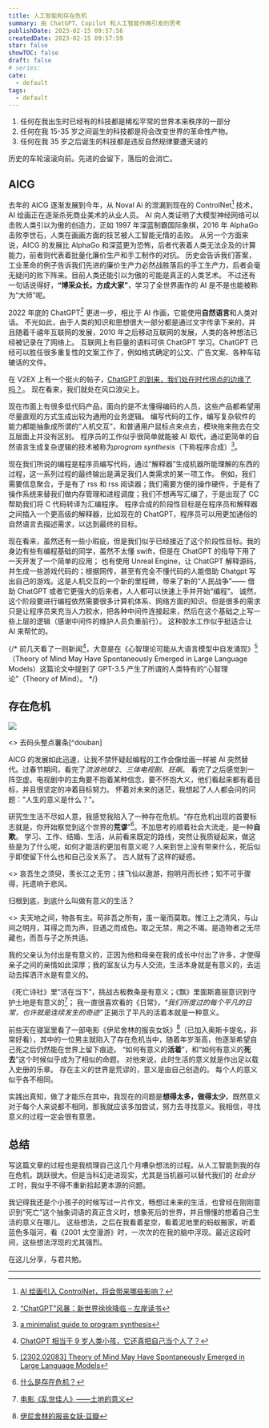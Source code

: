 ```yaml
---
title: 人工智能和存在危机
summary: 由 ChatGPT、Copilot 和人工智能作画引发的思考
publishDate: 2023-02-15 09:57:56
createdDate: 2023-02-15 09:57:59
star: false
showTOC: false
draft: false
# series:
cate:
  - default
tags:
  - default
---
```


<Quote cite="——道格拉斯·亚当斯" normal={true}>
  <ol className="ml-4">
    <li className="list-decimal pl-2">
      任何在我出生时已经有的科技都是稀松平常的世界本来秩序的一部分
    </li>
    <li className="list-decimal pl-2">
      任何在我 15-35 岁之间诞生的科技都是将会改变世界的革命性产物。
    </li>
    <li className="list-decimal pl-2">
      任何在我 35 岁之后诞生的科技都是违反自然规律要遭天谴的
    </li>
  </ol>
</Quote>

历史的车轮滚滚向前。先进的会留下，落后的会消亡。

## AICG

去年的 AICG 逐渐发展到今年，从 Noval Ai 的泄漏到现在的 ControlNet[^controlnet] 技术，AI 绘画正在逐渐杀死商业美术的从业人员。
AI 向人类证明了大模型神经网络可以击败人类引以为傲的创造力，正如 1997 年深蓝制霸国际象棋，2016 年 AlphaGo 击败李世石，人类在画画方面的技艺被人工智能无情的击败。
从另一个方面来说，AICG 的发展比 AlphaGo 和深蓝更为恐怖，后者代表着人类无法企及的计算能力，前者则代表着批量化廉价生产和手工制作的对抗。
历史会告诉我们答案，工业革命的例子告诉我们先进的廉价生产力必然战胜落后的手工生产力，后者会毫无疑问的败下阵来。目前人类还能引以为傲的可能是真正的人类艺术。
不过还有一句话说得好，**“博采众长，方成大家”**，学习了全世界画作的 AI 是不是也能被称为“大师”呢。

[^controlnet]: [AI 绘画引入 ControlNet，将会带来哪些影响？](https://www.zhihu.com/question/584139316)

2022 年底的 ChatGPT[^zread] 更进一步，相比于 AI 作画，它能使用**自然语言**和人类对话。
不光如此，由于人类的知识和思想很大一部分都是通过文字传承下来的，并且随着千禧年互联网的发展，2010 年之后移动互联网的发展，人类的各种想法已经被记录在了网络上。
互联网上有巨量的语料可供 ChatGPT 学习。ChatGPT 已经可以胜任很多重复性的文案工作了，例如格式确定的公文、广告文案、各种车轱辘话的文件。

<Dialog reverse="true">
  我就用ChatGPT应付了不少浪费生命的无聊文件。 AI
  画图也很好玩，输入prompt之后，笔自己画画&thinsp;´ ▽ ` )ﾉ
</Dialog>

在 V2EX 上有一个挺火的帖子，[ChatGPT 的到来，我们处在时代拐点的边缘了吗？](https://www.v2ex.com/t/914122)。
现在看来，我们就处在风口浪尖上。

现在市面上有很多低代码产品，面向的是不太懂得编码的人员，这些产品都希望用尽量直观的方式生成出较为通用的业务逻辑。
编写代码的工作，编写复杂软件的能力都能抽象成所谓的“人机交互”，和普通用户鼠标点来点去，模块拖来拖去在交互层面上并没有区别。
程序员的工作似乎很简单就能被 AI 取代，通过更简单的自然语言生成复杂逻辑的技术被称为*program synthesis*（下称程序合成）[^program_synthesis]。

现在我们所说的编程是程序员编写代码，通过“解释器”生成机器所能理解的东西的过程，这一系列过程的最终输出是满足我们人类需求的某一项工作。
例如，我们需要信息聚合，于是有了 rss 和 rss 阅读器；我们需要方便的操作硬件，于是有了操作系统来替我们做内存管理和进程调度；我们不想再写汇编了，于是出现了 CC 帮助我们将 C 代码转译为汇编程序。
程序合成的阶段性目标是在程序员和解释器之间插入一个更高级的解释器，比如现在的 ChatGPT，程序员可以用更加通俗的自然语言去描述需求，以达到最终的目标。

现在看来，虽然还有一些小瑕疵，但是我们似乎已经接近了这个阶段性目标。我的身边有些有编程基础的同学，虽然不太懂 swift，但是在 ChatGPT 的指导下用了一天开发了一个简单的应用；
也有使用 Unreal Engine，让 ChatGPT 解释源码，并生成一些游戏代码的；根据网传，甚至有完全不懂代码的人能借助 Chatgpt 写出自己的游戏。这是人机交互的一个新的里程碑，带来了新的“人民战争”——
借助 ChatGPT 或者它更强大的后来者，人人都可以快速上手并开始“编程”。
诚然，这个阶段要进行编程依然需要很多计算机体系、网络方面的知识。但是很多的需求只是让程序员来充当人力胶水，把各种中间件连接起来，然后在这个基础之上写一些上层的逻辑（感谢中间件的维护人员负重前行）。
这种胶水工作似乎挺适合让 AI 来帮忙的。

{/* 前几天看了一则新闻[^chatgpt]，大意是在《心智理论可能从大语言模型中自发涌现》[^tom]（Theory of Mind May Have Spontaneously Emerged in Large Language Models）这篇论文中提到了 GPT-3.5 产生了所谓的人类特有的“心智理论”（Theory of Mind）。 */}

[^chatgpt]: [ChatGPT 相当于 9 岁人类小孩，它还真把自己当个人了？](https://www.163.com/dy/article/HTNA8CA105118405.html?f=post2020_dy_recommends)
[^zread]: [“ChatGPT”风暴：新世界徐徐降临 – 左岸读书](http://www.zreading.cn/archives/8955.html)
[^program_synthesis]: [a minimalist guide to program synthesis](https://evanthebouncy.github.io/program-synthesis-minimal/what-is-synthesis-cn/)
[^tom]: [[2302.02083] Theory of Mind May Have Spontaneously Emerged in Large Language Models](https://arxiv.org/abs/2302.02083)

## 存在危机

<Dialog>生活的意义是什么呢？</Dialog>
<Dialog reverse="true">整点薯条🍟🍟🍟</Dialog>

![](/image/2023-02-15-10-37-16.png)

<div className="not-prose mt-0 text-center font-sans text-base font-semibold opacity-40">
  <> 去码头整点薯条[^douban] </>
</div>

AICG 的发展如此迅速，让我不禁怀疑起编程的工作会像绘画一样被 AI 突然替代。过春节期间，看完了*流浪地球&thinsp;2*、_三体电视剧_、_狂飙_。
看完了之后感觉到一阵空虚。电视剧中的主角要不抱着某种信念，要不怀抱大义，他们看起来都有着目标，并且很坚定的冲着目标努力。
怀着对未来的迷茫，我想起了人人都会问的问题：“人生的意义是什么？”。

研究生生活不尽如人意，我感觉我陷入了一种存在危机。“存在危机出现的首要标志就是，你开始察觉到这个世界的**荒谬**”[^zhihu]。不加思考的顺着社会大流走，是一种**自欺**。
学习、工作、结婚、生活，从前看来既定的路线，突然让我质疑起来，做这些是为了什么呢，如何才能活的更加有意义呢？人来到世上没有带来什么，死后似乎即使留下什么也和自己没关系了。
古人就有了这样的疑惑。

<Quote cite="——苏轼·《前赤壁赋》" normal={true}>
  <>
    哀吾生之须臾，羡长江之无穷；挟飞仙以遨游，抱明月而长终；知不可乎骤得，托遗响于悲风。
  </>
</Quote>

归根到底，到底什么叫做有意义的生活？

<Quote cite="——苏轼·《前赤壁赋》" normal={true}>
  <>
    夫天地之间，物各有主。苟非吾之所有，虽一毫而莫取。惟江上之清风，与山间之明月，耳得之而为声，目遇之而成色。取之无禁，用之不竭。是造物者之无尽藏也，而吾与子之所共适。
  </>
</Quote>

我的父亲认为付出是有意义的，正因为他和母亲在我的成长中付出了许多，才使得亲子之间的亲情如此深厚；我的室友认为与人交流，生活本身就是有意义的，去运动去挥洒汗水是有意义的。

《死亡诗社》里“活在当下”，挑战古板教条是有意义；《飘》里面斯嘉丽意识到守护土地是有意义的[^gonewithwind]；
我一直很喜欢看的《日常》，_“我们所度过的每个平凡的日常，也许就是连续发生的奇迹”_&thinsp;正揭示了平凡的活着本就是一种意义。

前些天在寝室里看了一部电影《伊尼舍林的报丧女妖》[^banshees]（已加入奥斯卡提名，非常好看），其中的一位男主就陷入了存在危机当中，随着年岁渐高，他逐渐希望自己死之后仍然能在世界上留下痕迹。
“如何有意义的**活着**”，和“如何有意义的**死去**”这个时候似乎成为了相似的命题。
对他来说，此时生活的意义就是作出足以载入史册的乐章。
存在主义的世界是荒谬的，意义是由自己创造的。
每个人的意义似乎各不相同。

[^gonewithwind]: [电影《乱世佳人》——土地的意义](https://zhuanlan.zhihu.com/p/26076355)

实践出真知，做了才能乐在其中，我现在的问题是**想得太多，做得太少**。既然意义对于每个人来说都不相同，那我就应该多加尝试，努力去寻找意义。我相信，寻找意义的过程一定会很有意思。

## 总结

写这篇文章的过程也是我梳理自己这几个月嘈杂想法的过程。从人工智能到我的存在危机，跳跃很大。但是当科幻走进现实，尤其是当机器可以替代我们的&thinsp;_社会分工_&thinsp;时，我似乎不得不重新拾起更本源的问题。

我记得我还是个小孩子的时候写过一片作文，畅想过未来的生活，也曾经在刚刚意识到“死亡”这个抽象词语的真正含义时，想象死后的世界，并且懵懂的想着自己生活的意义在哪儿。
这些想法，之后在我看着星空，看着泥地里的蚂蚁搬家，听着蓝色多瑙河，看《2001 太空漫游》时，一次次的在我的脑中浮现。最近这段时间，这些想法浮现的尤其强烈。

在这儿分享，与君共勉。

[^banshees]: [伊尼舍林的报丧女妖·豆瓣](https://movie.douban.com/subject/34969348/)
[^zhihu]: [什么是存在危机？](https://www.zhihu.com/question/26613228)
[^douban]: [去码头整点薯条](https://www.douban.com/photos/photo/2873219623/)

---

[^origin]: https://falseknees.com/319.html
